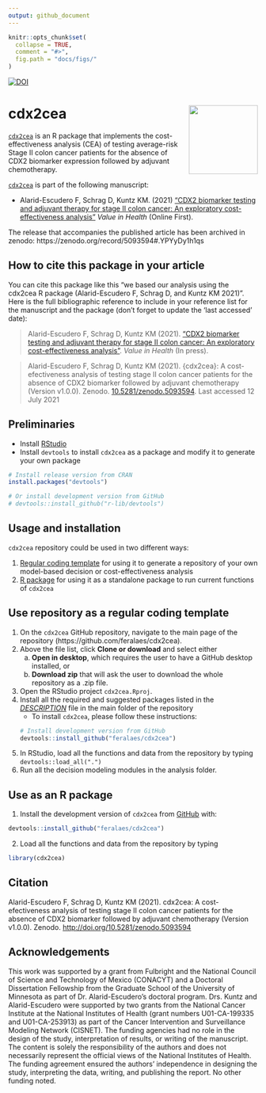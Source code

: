 ```yaml
---
output: github_document
---
```


<!-- README.md is generated from README.Rmd. Please edit that file -->

```r
knitr::opts_chunk$set(
  collapse = TRUE,
  comment = "#>",
  fig.path = "docs/figs/"
)
```

[![DOI](https://zenodo.org/badge/331070175.svg)](https://zenodo.org/badge/latestdoi/331070175)

# cdx2cea <img src='man/figures/logo.png' align="right" height="139" />
<!-- <img src="docs/figs/under_const.jpeg" align="center" alt="" width="360" /> -->

[`cdx2cea`](https://github.com/feralaes/cdx2cea) is an R package that implements the cost-effectiveness analysis (CEA) of testing average-risk Stage II colon cancer patients for the absence of CDX2 biomarker expression followed by adjuvant chemotherapy. 
<!-- The main website of `cdx2cea` can be [found here](https://feralaes.github.io/cdx2cea/). -->

[`cdx2cea`](https://github.com/feralaes/cdx2cea) is part of the following manuscript:

- Alarid-Escudero F, Schrag D, Kuntz KM. (2021) ["CDX2 biomarker testing and adjuvant therapy for stage II colon cancer: An exploratory cost-effectiveness analysis"](https://www.sciencedirect.com/science/article/pii/S1098301521017472) *Value in Health* (Online First).

The release that accompanies the published article has been archived in zenodo: https://zenodo.org/record/5093594#.YPYyDy1h1qs

## How to cite this package in your article

You can cite this package like this "we based our analysis using the cdx2cea R package (Alarid-Escudero F, Schrag D, and Kuntz KM 2021)". Here is the full bibliographic reference to include in your reference list for the manuscript and the package (don't forget to update the 'last accessed' date):

> Alarid-Escudero F, Schrag D, Kuntz KM (2021). ["CDX2 biomarker testing and adjuvant therapy for stage II colon cancer: An exploratory cost-effectiveness analysis"](https://www.sciencedirect.com/science/article/pii/S1098301521017472). *Value in Health* (In press). 

> Alarid-Escudero F, Schrag D, Kuntz KM (2021). {cdx2cea}: A cost-efectiveness analysis of testing stage II colon cancer patients for the absence of CDX2 biomarker followed by adjuvant chemotherapy (Version v1.0.0). Zenodo. [10.5281/zenodo.5093594](https://www.doi.org/10.5281/zenodo.5093594). Last accessed 12 July 2021

## Preliminaries
- Install [RStudio](https://www.rstudio.com/products/rstudio/download/)
- Install `devtools` to install `cdx2cea` as a package and modify it to generate your own package
```r
# Install release version from CRAN
install.packages("devtools")

# Or install development version from GitHub
# devtools::install_github("r-lib/devtools")
```

## Usage and installation 
`cdx2cea` repository could be used in two different ways:

1. [Regular coding template](#use-repository-as-a-regular-coding-template) for using it to generate a repository of your own model-based decision or cost-effectiveness analysis
2. [R package](#use-as-an-r-package) for using it as a standalone package to run current functions of `cdx2cea`

<!-- The main website of the package could be found in: https://feralaes.github.io/feralaes/ -->

## Use repository as a regular coding template
1. On the `cdx2cea` GitHub repository, navigate to the main page of the repository (https://github.com/feralaes/cdx2cea).
2. Above the file list, click **Clone or download** and select either 
    a. **Open in desktop**, which requires the user to have a GitHub desktop installed, or
    b. **Download zip** that will ask the user to download the whole repository as a .zip file.
3. Open the RStudio project `cdx2cea.Rproj`.
4. Install all the required and suggested packages listed in the  [*DESCRIPTION*](https://github.com/feralaes/cdx2cea/blob/master/DESCRIPTION) file in the main folder of the repository
    - To install `cdx2cea`, please follow these instructions:
```r
# Install development version from GitHub
devtools::install_github("feralaes/cdx2cea")
```
5. In RStudio, load all the functions and data from the repository by typing `devtools::load_all(".")`
6. Run all the decision modeling modules in the analysis folder.

## Use as an R package
1. Install the development version of `cdx2cea` from [GitHub](https://github.com) with:

```r
devtools::install_github("feralaes/cdx2cea")
```

2. Load all the functions and data from the repository by typing 
```r
library(cdx2cea)
```

## Citation

Alarid-Escudero F, Schrag D, Kuntz KM (2021). cdx2cea: A cost-efectiveness analysis of testing stage II colon cancer patients for the absence of CDX2 biomarker followed by adjuvant chemotherapy (Version v1.0.0). Zenodo. [http://doi.org/10.5281/zenodo.5093594](http://doi.org/10.5281/zenodo.5093594)

## Acknowledgements

This work was supported by a grant from Fulbright and the National Council of Science and Technology of Mexico (CONACYT) and a Doctoral Dissertation Fellowship from the Graduate School of the University of Minnesota as part of Dr. Alarid-Escudero's doctoral program. Drs. Kuntz and Alarid-Escudero were supported by two grants from the National Cancer Institute at the National Institutes of Health (grant numbers U01-CA-199335 and U01-CA-253913) as part of the Cancer Intervention and Surveillance Modeling Network (CISNET). The funding agencies had no role in the design of the study, interpretation of results, or writing of the manuscript. The content is solely the responsibility of the authors and does not necessarily represent the official views of the National Institutes of Health. The funding agreement ensured the authors' independence in designing the study, interpreting the data, writing, and publishing the report. No other funding noted.